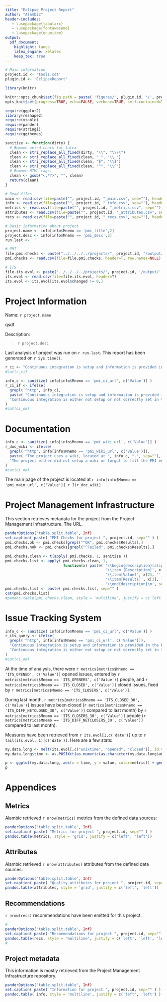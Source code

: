 ```yaml
---
title: "Eclipse Project Report"
author: "Alambic"
header-includes:
   - \usepackage{tabularx}
   - \usepackage{fontawesome}
   - \usepackage{enumitem}
output: 
  pdf_document:
    highlight: tango
    latex_engine: xelatex
    keep_tex: true
---
```


```r
# Main information
project.id <- 'tools.cdt'
plugin.id <- 'EclipseReport'

library(knitr)

knitr::opts_chunk$set(fig.path = paste( 'figures/', plugin.id, '/', project.id, '/', sep=""))
opts_knit$set(progress=TRUE, echo=FALSE, verbose=TRUE, self.contained=T)

require(ggplot2)
library(reshape2)
require(xtable)
require(pander)
require(stringi)
require(ggthemes)

sanitize <- function(dirty) {
  # Remove weird chars for latex
  clean <- stri_replace_all_fixed(dirty, "\\", "\\\\")
  clean <- stri_replace_all_fixed(clean, "_", "\\_")
  clean <- stri_replace_all_fixed(clean, "$", "\\$")
  clean <- stri_replace_all_fixed(clean, "^", "\\^")
  # Remove HTML tags.
  clean <- gsub("<.*?>", "", clean)
  return(clean)
}

# Read files
main <- read.csv(file=paste("", project.id, "_main.csv", sep=""), header=T)
info <- read.csv(file=paste("", project.id, "_info.csv", sep=""), header=T)
metrics <- read.csv(file=paste("", project.id, "_metrics.csv", sep=""), header=T)
attributes <- read.csv(file=paste("", project.id, "_attributes.csv", sep=""), header=T)
recs <- read.csv(file=paste("", project.id, "_recs.csv", sep=""), header=T, row.names=NULL)

# Basic information about project
project.name <- info[info$Mnemo == 'pmi_title',2]
project.desc <- info[info$Mnemo == 'pmi_desc',2]
run.last <- ''

# PMI
file.pmi.checks <- paste("../../../../projects/", project.id, '/output/', project.id, "_pmi_checks.csv", sep="")
pmi.checks <- read.csv(file=file.pmi.checks, header=T, row.names=NULL)

# ITS
file.its.evol <- paste("../../../../projects/", project.id, '/output/', project.id, "_metrics_its_evol.csv", sep="")
its.evol <- read.csv(file=file.its.evol, header=T)
its.evol <- its.evol[its.evol$changed != 0,]

```

# Project Information

Name: `r project.name` 

\Large\faCheck qsdf
\normalsize

Description: 

> `r project.desc`

Last analysis of project was run on `r run.last`. This report has been generated on `r Sys.time()`.

```r
r_ci <- "Continuous integration is setup and information is provided in the PMI. "
#cat(r_ci)
```

```r
info_c <- sanitize( info[info$Mnemo == 'pmi_ci_url', c('Value')] )
r_ci_if <- ifelse(
  grepl('^http', info_c),
  paste( "Continuous integration is setup and information is provided in the PMI. URL is ", info_c, ".", sep=""),
  "Continuous integration is either not setup or not correctly set in the PMI."
)
#cat(ci_ok)
```

\begin{itemize}
\item `r I(r_ci_if)`
\end{itemize}


# Documentation

```r
info_c <- sanitize( info[info$Mnemo == 'pmi_wiki_url', c('Value')] )
r_doc_wiki <- ifelse(
  grepl('^http', info[info$Mnemo == 'pmi_wiki_url', c('Value')]),
  paste( "The project uses a wiki, located at ", info_c, ".", sep=""),
  "The project either did not setup a wiki or forgot to fill the PMI entry."
)
#cat(ci_ok)
```

The main page of the project is located at `r info[info$Mnemo == 'pmi_main_url', c('Value')]`. 
`r I(r_doc_wiki)`


# Project Management Infrastructure

This section retrieves metadata for the project from the Project Management Infrastructure. The URL.

```r
panderOptions('table.split.table', Inf)
set.caption( paste( "PMI Checks for project ", project.id, sep="" ) )
pmi.checks.ok <- pmi.checks[grepl("^OK", pmi.checks$Results),]
pmi.checks.nok <- pmi.checks[grepl("^Failed", pmi.checks$Results),]

pmi.checks.clean <- t(apply( pmi.checks, 1, sanitize ))
pmi.checks.list <- apply( pmi.checks.clean, 1, 
                          function(x) paste( '\\begin{description}[align=left]\n',
                                             '\\item [Description]', x[1], '',
                                             '\\item[Value]', x[2], '', 
                                             '\\item[Results]', x[3], '\n',
                                             '\\end{description}\n', sep="") )
pmi.checks.list <- paste( pmi.checks.list, sep="" )
cat(pmi.checks.list)
#pandoc.table(pmi.checks.clean, style = 'multiline', justify = c('left', 'left', 'left'))
```

# Issue Tracking System

```r
info_c <- sanitize( info[info$Mnemo == 'pmi_ci_url', c('Value')] )
r_its_query <- ifelse(
  grepl('^http', info[info$Mnemo == 'pmi_ci_url', c('Value')]),
  "Continuous integration is setup and information is provided in the PMI. ",
  "Continuous integration is either not setup or not correctly set in the PMI."
)
#cat(ci_ok)
```

\begin{itemize}
\item The project reference in Bugzilla (a.k.a. \textit{Product}) is `r sanitize( info[info$Mnemo == 'pmi_bugzilla_product', c('Value')] )`.
\item The list of issues for the project can be found at `r sanitize( info[info$Mnemo == 'pmi_bugzilla_query_url', c('Value')] )`. 
\item New issues on the project can be entered at `r sanitize( info[info$Mnemo == 'pmi_bugzilla_create_url', c('Value')] )`. 
\end{itemize}

At the time of analysis, there were `r metrics[metrics$Mnemo == 'ITS_OPENED', c('Value')]` opened issues, entered by `r metrics[metrics$Mnemo == 'ITS_OPENERS', c('Value')]` people, and `r metrics[metrics$Mnemo == 'ITS_CLOSED', c('Value')]` closed issues, fixed by `r metrics[metrics$Mnemo == 'ITS_CLOSERS', c('Value')]`.

During last month, `r metrics[metrics$Mnemo == 'ITS_CLOSED_30', c('Value')]` issues have been closed (`r metrics[metrics$Mnemo == 'ITS_DIFF_NETCLOSED_30', c('Value')]` compared to last month) by `r metrics[metrics$Mnemo == 'ITS_CLOSERS_30', c('Value')]` people (`r metrics[metrics$Mnemo == 'ITS_DIFF_NETCLOSERS_30', c('Value')]` compared to last month).

Measures have been retrieved from `r its.evol[1,c('date')]` up to `r tail(its.evol, 1)[c('date')]`. Here are a few stats:
\begin{itemize}
\item Month with most open bugs was `r its.evol[which(its.evol$opened == max(its.evol$openers)), c('date')]`.
\end{itemize}


```r
my.data.long <- melt(its.evol[,c("unixtime", "opened", "closed")], id.vars="unixtime", value.name="value", variable.name="metric")
my.data.long$time <- as.POSIXct(as.numeric(as.character(my.data.long$unixtime)), origin="1970-01-01")

p <- ggplot(my.data.long, aes(x = time, y = value, color=metric)) + geom_line(size = .1) + theme_tufte()
p
```

# Appendices

## Metrics

Alambic retrieved `r nrow(metrics)` metrics from the defined data sources: 

```r
panderOptions('table.split.table', Inf)
set.caption( paste( "Metrics for project ", project.id, sep="" ) )
pandoc.table(metrics, style = 'grid', justify = c('left', 'left'))
```

## Attributes

Alambic retrieved `r nrow(attributes)` attributes from the defined data sources: 

```r
panderOptions('table.split.table', Inf)
set.caption( paste( "Quality attributes for project ", project.id, sep="" ) )
pandoc.table(attributes, style = 'grid', justify = c('left', 'left'))
```

## Recommendations

`r nrow(recs)` recommendations have been emitted for this project. 
\begin{tabularx}{\linewidth}{ll}
test & tes \\
\end{tabularx}

```r
#
panderOptions('table.split.table', Inf)
set.caption( paste( "Recommendations for project ", project.id, sep="" ) )
pandoc.table(recs, style = 'multiline', justify = c('left', 'left', 'left', 'left'))
#
```

## Project metadata

This information is mostly retrieved from the Project Management Infrastructure repository. 

```r
panderOptions('table.split.table', Inf)
set.caption( paste( "Information for project ", project.id, sep="" ) )
pandoc.table( info, style = 'multiline', justify = c('left', 'left') )
```
